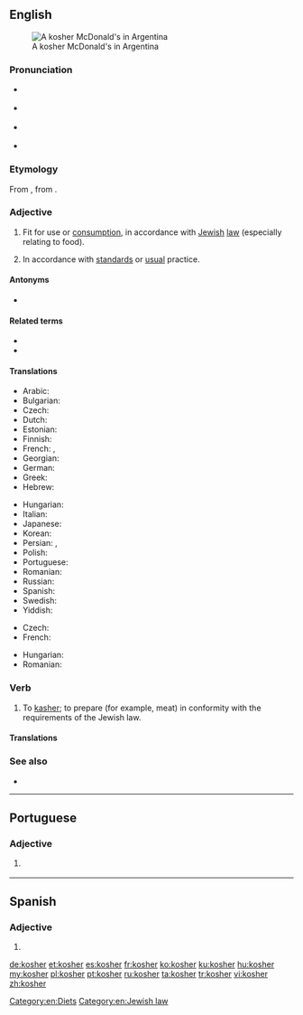 ==English==
{{was wotd|2016|May|12}}
{{wikipedia|Kashrut}}
[[File:Kosher McDonald's, Abasto Shopping, Buenos Aires.jpg|thumb|A kosher McDonald's in Argentina]]

===Pronunciation===
* {{a|RP}} {{IPA|/ˈkəʊʃə/|lang=en}}
* {{a|GA}} {{IPA|/ˈkoʊʃəɹ/|lang=en}}
* {{qualifier|rare, Yiddish-influenced}} {{IPA|/ˈkɔʃə(ɹ)/|/ˈkɑʃə(ɹ)/|lang=en}}
* {{rhymes|əʊʃə(ɹ)|lang=en}}

===Etymology===
From {{etyl|yi|en}} {{m|yi|כּשר|tr=kosher}}, from {{etyl|he|en}} {{m|he|כָּשֵׁר|tr=kashér}}.

===Adjective===
{{en-adj}}

# {{label|en|Judaism}} Fit for use or [[consumption]], in accordance with [[Jewish]] [[law]] (especially relating to food).
#: {{ux|en|Only in New York can you find a good, '''kosher''' hamburger!}}
#: {{ux|en|David's mother kept a '''kosher''' kitchen, with separate sets of dishes for meat and for dairy.}}
#: {{ux|en|In order for a suit to be '''kosher''', it cannot contain both wool and linen together.}}
# {{label|en|figuratively|by extension}} In accordance with [[standard]]s or [[usual]] practice.
#: {{ux|en|Is what I have done '''kosher''' with Mr. Smith?}}

====Antonyms====
* {{l|en|treyf}}

====Related terms====
* {{l|en|kasher}}
* {{l|en|kashrut}}

====Translations====
{{trans-top|in accordance with Jewish law}}
* Arabic: {{t|ar|كوشر}}
* Bulgarian: {{t|bg|каше́р}}
* Czech: {{t+|cs|košer}}
* Dutch: {{t+|nl|koosjer}}
* Estonian: {{t|et|koššer}}
* Finnish: {{t+|fi|košer}}
* French: {{t+|fr|casher}}, {{t+|fr|kascher}}
* Georgian: {{t-needed|ka}}
* German: {{t+|de|koscher}}
* Greek: {{t|el|καθαρός}}
* Hebrew: {{t+|he|כָּשֵׁר|tr=kasher}}
{{trans-mid}}
* Hungarian: {{t+|hu|kóser}}
* Italian: {{t|it|kasher}}
* Japanese: {{t|ja|コーシャ|tr=kōsha|sc=Jpan}}
* Korean: {{t|ko|코셔|sc=Kore}}
* Persian: {{t|fa|کاشر|tr=kâšer|sc=fa-Arab}}, {{t|fa|کوشر|tr=košer|sc=fa-Arab}}
* Polish: {{t+|pl|koszerny}}
* Portuguese: {{t+|pt|kosher}}
* Romanian: {{t+|ro|cușer}}
* Russian: {{t+|ru|коше́рный}}
* Spanish: {{t+|es|kosher}}
* Swedish: {{t|sv|kosher}}
* Yiddish: {{t|yi|כּשר|tr=kosher}}
{{trans-bottom}}

{{trans-top|figuratively, normal or standard}}
* Czech: {{t+|cs|košer}}
* French: {{t+|fr|casher}}
{{trans-mid}}
* Hungarian: {{t+|hu|kóser}}
* Romanian: {{t+|ro|cușer|alt=cúșer}}
{{trans-bottom}}

===Verb===
{{en-verb}}

# {{label|en|transitive}} To [[kasher]]; to prepare (for example, meat) in conformity with the requirements of the Jewish law.

====Translations====
{{trans-see|make kosher|kasher}}

===See also===
* {{l|en|halal}}

[[Category:en:Diets]]
[[Category:en:Jewish law]]

----

==Portuguese==

===Adjective===
{{pt-adj|pl=kosher}}

# {{label|pt|of food}} {{l|en|kosher}} {{gloss|prepared in accordance with Jewish religious practices}}

----

==Spanish==

===Adjective===
{{es-adj|pl=kosheres}}

# {{l|en|kosher}}

[[de:kosher]]
[[et:kosher]]
[[es:kosher]]
[[fr:kosher]]
[[ko:kosher]]
[[ku:kosher]]
[[hu:kosher]]
[[my:kosher]]
[[pl:kosher]]
[[pt:kosher]]
[[ru:kosher]]
[[ta:kosher]]
[[tr:kosher]]
[[vi:kosher]]
[[zh:kosher]]